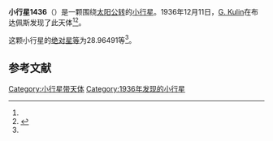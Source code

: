 {{Infobox planet
| bgcolour = #FFFFC0
| name = 1436 Salonta
| symbol = 
| image = 
| caption = 
| discovery = yes
| discovery_ref = 
| discoverer = [[G._Kulin|G. Kulin]]
| discovery_site = [[布达佩斯|布达佩斯]] 
| discovered = 1936年12月11日
| designations = yes
| mp_name = 
| named_after = 
| alt_names = 1936 YA/ 1933 FX1 / 1934 NU / 1954 CQ
| mp_category = [[主带小行星|主带小行星]]
| orbit_ref = <ref name="a">[http://ssd.jpl.nasa.gov/sbdb.cgi?sstr=1436 1436 Salonta] {{Wayback|url=http://ssd.jpl.nasa.gov/sbdb.cgi?sstr=1436 |date=20201118153942 }}，小行星數據庫瀏覽器（JPL Small-Body Database Browser）－[[美国国家航空航天局|美国国家航空航天局]]喷气推进实验室</ref>
| epoch = 2456400.5 (2013年4月18日更新)
| aphelion = {{convert|3.3514737|AU|km|3|abbr=on|lk=out}}
| perihelion = {{convert|2.9375173|AU|km|3|abbr=on}}
| semimajor = {{convert|3.1444955|AU|km|3|abbr=on}}
| eccentricity = 0.0658224
| period = 2036.689836 [[日|日]]<br />5.58[[儒略年|儒略年]]
| avg_speed = 
| inclination = 13.89410
| asc_node = 260.69325
| mean_anomaly = 
| arg_peri = 28.96491
| satellites = 
| physical_characteristics = yes
| dimensions = 
| mass = 
| density = 
| surface_grav = 
| escape_velocity = 
| sidereal_day = 
| axial_tilt = 
| pole_ecliptic_lat = 
| pole_ecliptic_lon = 
| albedo = 
| temperatures= 
| temp_name1 = 
| mean_temp_1 = 
| max_temp_1 = 
| temp_name2 = 
| max_temp_2 = 
| spectral_type = 
| abs_magnitude = 28.96491
}}

'''小行星1436'''（{{lang-en|1436 Salonta}}）是一颗围绕[[太阳|太阳]][[公转|公转]]的[[小行星|小行星]]。1936年12月11日，[[G._Kulin|G. Kulin]]在布达佩斯发现了此天体<ref name="a" /><ref>{{cite news|title=小行星列表|url=http://cfa-www.harvard.edu/iau/lists/NumberedMPs.txt|accessdate=2013-07-08|newspaper=哈佛大学|archive-date=2008-05-17|archive-url=https://web.archive.org/web/20080517010638/http://cfa-www.harvard.edu/iau/lists/NumberedMPs.txt|dead-url=no}}</ref>。

这颗小行星的[[绝对星等|绝对星等]]为28.96491等<ref name="a" />。

==参考文献==
{{reflist}}
{{Minor Planet Number|[[小行星1435|小行星1435]]|[[小行星1437|小行星1437]]}}

{{小天体}}

[[Category:小行星带天体|Category:小行星带天体]]
[[Category:1936年发现的小行星|Category:1936年发现的小行星]]

{{asteroid-stub}}